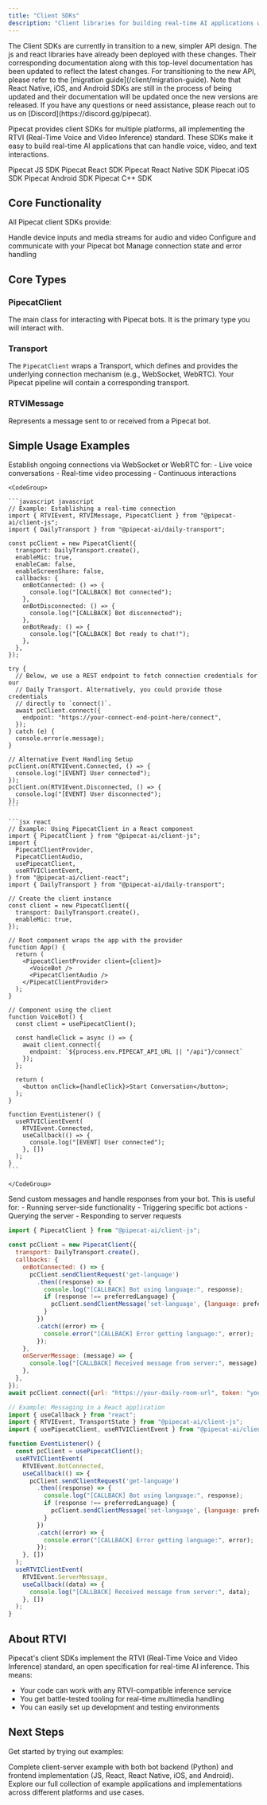 ```yaml
---
title: "Client SDKs"
description: "Client libraries for building real-time AI applications with Pipecat"
---
```


<Warning>
  The Client SDKs are currently in transition to a new, simpler API design. The js and react libraries have already been deployed with these changes. Their corresponding documentation along with this top-level documentation has been updated to reflect the latest changes. For transitioning to the new API, please refer to the [migration guide](/client/migration-guide). Note that React Native, iOS, and Android SDKs are still in the process of being updated and their documentation will be updated once the new versions are released. If you have any questions or need assistance, please reach out to us on [Discord](https://discord.gg/pipecat).
</Warning>

Pipecat provides client SDKs for multiple platforms, all implementing the RTVI (Real-Time Voice and Video Inference) standard. These SDKs make it easy to build real-time AI applications that can handle voice, video, and text interactions.

<CardGroup cols={3}>
  <Card
    title="Javascript"
    icon="JS"
    color="#f7e014"
    href="/client/js/introduction"
  >
    Pipecat JS SDK
  </Card>
  <Card
    title="React"
    icon="react"
    color="#56c4db"
    href="/client/react/introduction"
  >
    Pipecat React SDK
  </Card>
  <Card
    title="React Native"
    icon="react"
    color="#56c4db"
    href="/client/react-native/introduction"
  >
    Pipecat React Native SDK
  </Card>
  <Card
    title="Swift"
    icon="swift"
    color="#F05138"
    vertical="true"
    href="/client/ios/introduction"
  >
    Pipecat iOS SDK
  </Card>
  <Card
    title="Kotlin"
    icon="android"
    color="#78C257"
    href="/client/android/introduction"
  >
    Pipecat Android SDK
  </Card>
  <Card title="C++" icon="C" color="#679cd3" href="/client/c++/introduction">
    Pipecat C++ SDK
  </Card>
</CardGroup>

## Core Functionality

All Pipecat client SDKs provide:

<CardGroup cols={2}>
  <Card title="Media Management" icon="video">
    Handle device inputs and media streams for audio and video
  </Card>
  <Card title="Bot Integration" icon="robot">
    Configure and communicate with your Pipecat bot
  </Card>
  <Card title="Session Management" icon="arrows-rotate">
    Manage connection state and error handling
  </Card>
</CardGroup>

## Core Types

### PipecatClient
The main class for interacting with Pipecat bots. It is the primary type you will interact with.

### Transport
The `PipecatClient` wraps a Transport, which defines and provides the underlying connection mechanism (e.g., WebSocket, WebRTC). Your Pipecat pipeline will contain a corresponding transport.

### RTVIMessage
Represents a message sent to or received from a Pipecat bot.

## Simple Usage Examples

<Tabs>
  <Tab title="Connecting to a Bot">
    Establish ongoing connections via WebSocket or WebRTC for:
    - Live voice conversations
    - Real-time video processing
    - Continuous interactions
    
    <CodeGroup>

    ```javascript javascript
    // Example: Establishing a real-time connection
    import { RTVIEvent, RTVIMessage, PipecatClient } from "@pipecat-ai/client-js";
    import { DailyTransport } from "@pipecat-ai/daily-transport";

    const pcClient = new PipecatClient({
      transport: DailyTransport.create(),
      enableMic: true,
      enableCam: false,
      enableScreenShare: false,
      callbacks: {
        onBotConnected: () => {
          console.log("[CALLBACK] Bot connected");
        },
        onBotDisconnected: () => {
          console.log("[CALLBACK] Bot disconnected");
        },
        onBotReady: () => {
          console.log("[CALLBACK] Bot ready to chat!");
        },
      },
    });

    try {
      // Below, we use a REST endpoint to fetch connection credentials for our
      // Daily Transport. Alternatively, you could provide those credentials
      // directly to `connect()`.
      await pcClient.connect({
        endpoint: "https://your-connect-end-point-here/connect",
      });
    } catch (e) {
      console.error(e.message);
    }

    // Alternative Event Handling Setup
    pcClient.on(RTVIEvent.Connected, () => {
      console.log("[EVENT] User connected");
    });
    pcClient.on(RTVIEvent.Disconnected, () => {
      console.log("[EVENT] User disconnected");
    });
    ```

    ```jsx react
    // Example: Using PipecatClient in a React component
    import { PipecatClient } from "@pipecat-ai/client-js";
    import {
      PipecatClientProvider,
      PipecatClientAudio,
      usePipecatClient,
      useRTVIClientEvent,
    } from "@pipecat-ai/client-react";
    import { DailyTransport } from "@pipecat-ai/daily-transport";

    // Create the client instance
    const client = new PipecatClient({
      transport: DailyTransport.create(),
      enableMic: true,
    });

    // Root component wraps the app with the provider
    function App() {
      return (
        <PipecatClientProvider client={client}>
          <VoiceBot />
          <PipecatClientAudio />
        </PipecatClientProvider>
      );
    }

    // Component using the client
    function VoiceBot() {
      const client = usePipecatClient();

      const handleClick = async () => {
        await client.connect({
          endpoint: `${process.env.PIPECAT_API_URL || "/api"}/connect`
        });
      };

      return (
        <button onClick={handleClick}>Start Conversation</button>;
      );
    }

    function EventListener() {
      useRTVIClientEvent(
        RTVIEvent.Connected,
        useCallback(() => {
          console.log("[EVENT] User connected");
        }, [])
      );
    }
    ```

    </CodeGroup>

</Tab>
<Tab title="Custom Messaging">
  Send custom messages and handle responses from your bot. This is useful for:
  - Running server-side functionality
  - Triggering specific bot actions
  - Querying the server
  - Responding to server requests

  <CodeGroup>

  ```javascript javascript
  import { PipecatClient } from "@pipecat-ai/client-js";

  const pcClient = new PipecatClient({
    transport: DailyTransport.create(),
    callbacks: {
      onBotConnected: () => {
        pcClient.sendClientRequest('get-language')
          .then((response) => {
            console.log("[CALLBACK] Bot using language:", response);
            if (response !== preferredLanguage) {
              pcClient.sendClientMessage('set-language', {language: preferredLanguage});
            }
          })
          .catch((error) => {
            console.error("[CALLBACK] Error getting language:", error);
          });
      },
      onServerMessage: (message) => {
        console.log("[CALLBACK] Received message from server:", message);
      },
    },
  });
  await pcClient.connect({url: "https://your-daily-room-url", token: "your-daily-token"});
  ```

  ```jsx react
  // Example: Messaging in a React application
  import { useCallback } from "react";
  import { RTVIEvent, TransportState } from "@pipecat-ai/client-js";
  import { usePipecatClient, useRTVIClientEvent } from "@pipecat-ai/client-react";

  function EventListener() {
    const pcClient = usePipecatClient();
    useRTVIClientEvent(
      RTVIEvent.BotConnected,
      useCallback(() => {
        pcClient.sendClientRequest('get-language')
          .then((response) => {
            console.log("[CALLBACK] Bot using language:", response);
            if (response !== preferredLanguage) {
              pcClient.sendClientMessage('set-language', {language: preferredLanguage});
            }
          })
          .catch((error) => {
            console.error("[CALLBACK] Error getting language:", error);
          });
      }, [])
    );
    useRTVIClientEvent(
      RTVIEvent.ServerMessage,
      useCallback((data) => {
        console.log("[CALLBACK] Received message from server:", data);
      }, [])
    );
  }
  ```

  </CodeGroup>

</Tab>
</Tabs>

## About RTVI

Pipecat's client SDKs implement the RTVI (Real-Time Voice and Video Inference) standard, an open specification for real-time AI inference. This means:

- Your code can work with any RTVI-compatible inference service
- You get battle-tested tooling for real-time multimedia handling
- You can easily set up development and testing environments

## Next Steps

Get started by trying out examples:

<CardGroup cols={2}>
  <Card
    title="Simple Chatbot Example"
    icon="robot"
    href="https://github.com/pipecat-ai/pipecat/tree/main/examples/simple-chatbot"
  >
    Complete client-server example with both bot backend (Python) and frontend
    implementation (JS, React, React Native, iOS, and Android).
  </Card>
  <Card
    title="More Examples"
    icon="code"
    href="https://github.com/pipecat-ai/pipecat/tree/main/examples"
  >
    Explore our full collection of example applications and implementations
    across different platforms and use cases.
  </Card>
</CardGroup>

